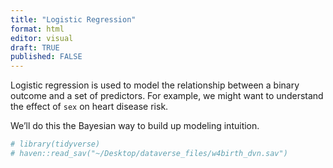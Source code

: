 ```yaml
---
title: "Logistic Regression"
format: html
editor: visual
draft: TRUE
published: FALSE
---
```


Logistic regression is used to model the relationship between a binary outcome and a set of predictors. For example, we might want to understand the effect of `sex` on heart disease risk.

We'll do this the Bayesian way to build up modeling intuition.

```r
# library(tidyverse)
# haven::read_sav("~/Desktop/dataverse_files/w4birth_dvn.sav")
```
